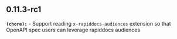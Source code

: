 ## 0.11.3-rc1
**`(chore):`** - Support reading `x-rapiddocs-audiences` extension so that OpenAPI spec users can leverage rapiddocs audiences

